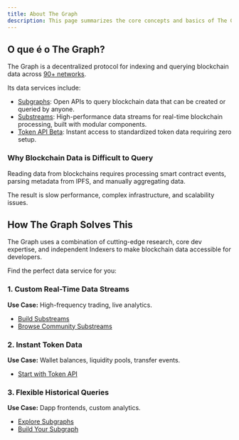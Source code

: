 ```yaml
---
title: About The Graph
description: This page summarizes the core concepts and basics of The Graph Network.
---
```


## O que é o The Graph?

The Graph is a decentralized protocol for indexing and querying blockchain data across [90+ networks](/supported-networks/).

Its data services include:

- [Subgraphs](/subgraphs/developing/subgraphs/): Open APIs to query blockchain data that can be created or queried by anyone.
- [Substreams](/substreams/introduction/): High-performance data streams for real-time blockchain processing, built with modular components.
- [Token API Beta](/token-api/quick-start/): Instant access to standardized token data requiring zero setup.

### Why Blockchain Data is Difficult to Query

Reading data from blockchains requires processing smart contract events, parsing metadata from IPFS, and manually aggregating data.

The result is slow performance, complex infrastructure, and scalability issues.

## How The Graph Solves This

The Graph uses a combination of cutting-edge research, core dev expertise, and independent Indexers to make blockchain data accessible for developers.

Find the perfect data service for you:

### 1. Custom Real-Time Data Streams

**Use Case:** High-frequency trading, live analytics.

- [Build Substreams](/substreams/introduction/)
- [Browse Community Substreams](https://substreams.dev/)

### 2. Instant Token Data

**Use Case:** Wallet balances, liquidity pools, transfer events.

- [Start with Token API](/token-api/quick-start/)

### 3. Flexible Historical Queries

**Use Case:** Dapp frontends, custom analytics.

- [Explore Subgraphs](https://thegraph.com/explorer)
- [Build Your Subgraph](/subgraphs/quick-start)
